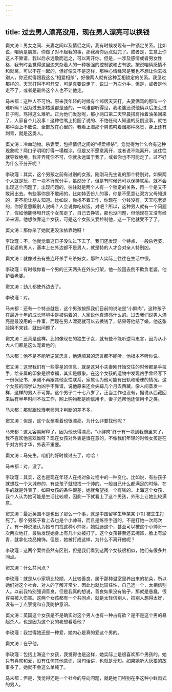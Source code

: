 ```yaml
---
---
---
```

title: 过去男人漂亮没用，现在男人漂亮可以换钱
---




窦文涛：男女之间、夫妻之间以及情侣之间，我有时候发现有一种锁定关系。比如说，咱俩是朋友，你做了对不起我的事，那我离你远点就完了。或者是，生意上你这人不靠谱，我以后永远敬而远之，可以离开你。但是，一涉及感情或者男女性格，我有时会觉得这里边夹杂着人的一种极强的控制欲和占有欲。按说咱俩感情不和就离，可以不在一起的，但好像又不是这样，那种心情经常是我也不想让你去找别人，你还就得跟我这么“相爱相杀”，好像两人就有这种互相锁定的关系。我见过那样的，天天打得不可开交，可是真要说走了，说过一万次分手，但是，或者是他走不了，或者是最终这个人也不让他走。

马未都：这种人不可怕。原来我年轻的时候有个邻居天天打，夫妻俩骂的那叫一个难听啊！因为过去那楼道都是通的，一骂谁都听得见，我老婆还说他俩以后怎么过日子呢，骂得这么难听。正为他们发愁呢，那小两口第二天早晨搭肩拎着油条回来了，人家自个儿没事！这种往嘴上抡圆了说的、不怕任何人知道的反倒没事，就怕那种面上不敢说、全部放在心里的。我看上海那个男孩叼着烟那种感觉，身上还有刺青，就是这类人。

窦文涛：冷血动物。杀妻案，包括情侣之间的“相爱相杀”，您觉得为什么会有这种现象呢？两口子明明打得一塌糊涂，但是又不愿意离开，或者说不能离开，这往往就导致绝境，我非弄死你不可，你就永远属于我了，或者你也不可能走了。过不好为什么不分开呢？

李玫瑾：其实，这个男孩之前有过别的女孩。刚刚马先生说的那个特别对。如果两个人就是玩，在一块不行就分手，虽然分了，但是有时候还可以保持联系，就不会出现这个问题了。出现问题的，往往就是两个人有一个锁定的关系，再一个是又不敢闹出去。有些事你是不敢闹的，比如特丢份儿的事，你是不愿意让双方父母知道的，更不能让朋友知道。比如说，你找不着工作，你现在一分钱没有，天天吃老婆的，你好意思跟别人说吗？人会说你吃软饭，对吧？所以，这种男人就有一个问题了，假如他能够甩开这个女孩走了，自己去挣钱，那也没问题，但他现在又没有经济来源，他想依靠这个女孩，可是这个女孩又爱控制他，这一下他就受不了了。

窦文涛：那你杀了她就更没法依靠她呀！

李玫瑾：不，他就觉着这日子没法过下去了。我们还发现一个特点，一般杀老婆、打老婆的男人，基本上在外边都不是男人，就是特的人才会对亲人特别凶。

窦文涛：就像过去有些连环杀手专杀妓女，那种人实际上往往在生活中很。

李玫瑾：有时候你看一个男的三天两头在外头打架，他一般回去倒不欺负老婆，他护着老婆。

窦文涛：劲儿都使外边去了。

李玫瑾：对。

马未都：还有一个特点就是，这个男孩按照我们目前的说法是“小鲜肉”，这种孩子在最近十年的成长环境中是被供着的，人家说他真漂亮什么的。过去我们说男人漂亮是最没用的一件事，而现在男人漂亮就可以去换钱了，结果等他结了婚，他这张脸换不来钱，就出问题了。

窦文涛：还真是这样。比如像现在的独生子女，就有些不能听逆耳忠言，因为从小大人们都是这么宠着他的。

马未都：他不是不能听逆耳忠言，他连顺耳的忠言都不能听，他根本不听你说。

窦文涛：这里我们有一些零星的信息，就是这对小夫妻刚开始交往的时候都是手拉手，给亲属的印象是很幸福，其实是假象。在这个女孩的遗物中发现凶手曾经写下一份保证书，承诺不再跟其他女性联系，家属认为他可能有出轨和暧昧的情况。这个女孩的同学认为凶手不靠谱，说他原来还会失踪几个月去西藏，像人间蒸发一样，这样的男人不可靠。这个男子二十七八岁了，正当工作也没有，据说从西藏回来后有半年时间不找工作，网上购物都是刷信用卡，妻子还帮他还信用卡之类。

马未都：那就跟玫瑾老师刚才判断的差不多。

窦文涛：但是，这个女孩看着也很漂亮，为什么非要找他呢？

马未都：这太容易解释了，因为他长得漂亮，“小鲜肉”终于有一块到我碗里来了，我不喜欢他喜欢谁呀？现在女孩对外表是很在意的，不像我们年轻的时候女孩是在乎对方的才华，外表不重要。

窦文涛：马先生，咱们的好时候过去了，哈哈！

马未都：对，没了。

李玫瑾：其实，这也是现在年轻人在找对象过程中的一种变化。比如说，有些孩子就想找一个大城市的，有些孩子就想找一个帅的。一般自己什么都满足的时候，在乎的就是外表了。如果女孩的条件很差，她就希望找一个有钱的。上海这个女孩，我个人认为她可能是生活比较顺，因此一下就看上了这个男孩，外形上让她比较满意。

窦文涛：最近英国不是也出了那么一个事，就是中国留学生毕某某 [70] 被生生打死了。那个男孩子看上去也是个小帅哥，而且是练空手道的，不是打她一次两次了。有一种说法认为她专门找这种小帅哥，她就迷这个，甚至可以被这个小帅哥一次两次地打，最后发现她身上有几十处被打了。这个女孩甚至还去掩饰，脸上有淤青，就拿化妆品掩饰。但是，她被打成这样，为什么不离开他呢？

李玫瑾：这两个案件虽然有区别，但是我们看到这两个女孩很相似，她们有很多共同点。

窦文涛：什么共同点？

李玫瑾：就是从小家境比较顺，人比较善良，属于那种温室里养出来的花朵，所以她们对这个社会、对人的了解非常少，因此也就比较任性，自己选一个，太相信别人。以前我特别强调善良，但是我真的想说，善良如果没有脑子，那就是愚蠢，很容易被人伤害。这两个女孩都有一个共同点，就是太轻信别人，把别人想得太好，没有一丁点察觉和自我防护意识。

窦文涛：英国这个女孩是不是确实对这个男人也有一种占有欲？是不是这个男的暴起杀人，也是因为这个女的老想看着他？

李玫瑾：我觉得她还是一种爱，她内心是真的爱这个男的。

窦文涛：在乎他。

李玫瑾：包括上海这个女孩，我觉得也是这样，她实际上是很喜欢那个男孩的。她只有喜欢和爱，没有任何其他意识，换句话讲，也就是无知。如果她听大灰狼的故事多了，她就不会这么单纯了。

马未都：但是，我觉得还是一个社会的导向问题，就是她们特别在乎这种小鲜肉式的男人。